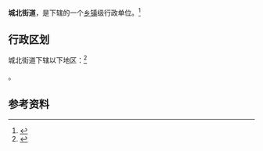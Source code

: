 {{中国乡级行政区|14/11/02/004/000}}

'''城北街道'''，是{{PRC admin/fullname|14/11/02/004/000|3}}下辖的一个[[乡镇|乡镇]]级行政单位。<ref>{{PRC admin/ref sgc|{{PRC admin/parent|14/11/02/004/000}}}}</ref>

== 行政区划 ==

城北街道下辖以下地区：<ref>{{PRC admin/ref sgc|14/11/02/004/000}}</ref>

{{PRC admin/children|14/11/02/004/000}}。

== 参考资料 ==

{{reflist}}

{{行政区划小作品}}
{{PRC admin/navcat|14/11/02/004/000}}